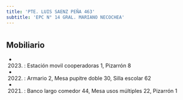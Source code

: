 ```yaml
---
title: 'PTE. LUIS SAENZ PEÑA 463'
subtitle: 'EPC N° 14 GRAL. MARIANO NECOCHEA'
---
```


#


## Mobiliario

*  (2023) : Estación movil cooperadoras 1, Pizarrón 8 

*  (2022) : Armario 2, Mesa pupitre doble 30, Silla escolar 62 

*  (2021) : Banco largo comedor 44, Mesa usos múltiples 22, Pizarrón 1 



